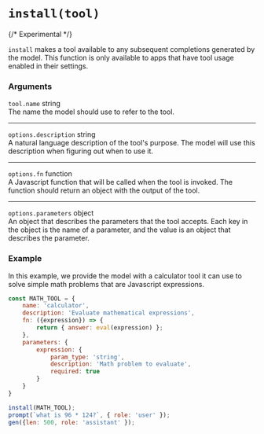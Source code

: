 
# `install(tool)`

{/* <Badge className="mt-1" color="cyan">Experimental</Badge> */}
<ExperimentalBadge />

`install` makes a tool available to any subsequent completions generated by the model. This function is only available to apps that have tool usage enabled in their settings.

### Arguments

`tool.name` <span className="font-mono">string</span><br/>
The name the model should use to refer to the tool.

---
`options.description` <span className="font-mono">string</span><br/>
A natural language description of the tool's purpose. The model will use this description when figuring out when to use it. 

---
`options.fn` <span className="font-mono">function</span><br/>
A Javascript function that will be called when the tool is invoked. The function should return an object with the output of the tool.

---
`options.parameters` <span className="font-mono">object</span><br/>
An object that describes the parameters that the tool accepts. Each key in the object is the name of a parameter, and the value is an object that describes the parameter.

### Example 

In this example, we provide the model with a calculator tool it can use to solve simple math problems that are Javascript expressions. 

```js filename="prompt.js" copy
const MATH_TOOL = { 
    name: 'calculator', 
    description: 'Evaluate mathematical expressions', 
    fn: ({expression}) => { 
        return { answer: eval(expression) };
    },
    parameters: { 
        expression: { 
            param_type: 'string', 
            description: 'Math problem to evaluate', 
            required: true 
        }
    }
}

install(MATH_TOOL); 
prompt(`what is 96 * 124?`, { role: 'user' });
gen({len: 500, role: 'assistant' }); 
```